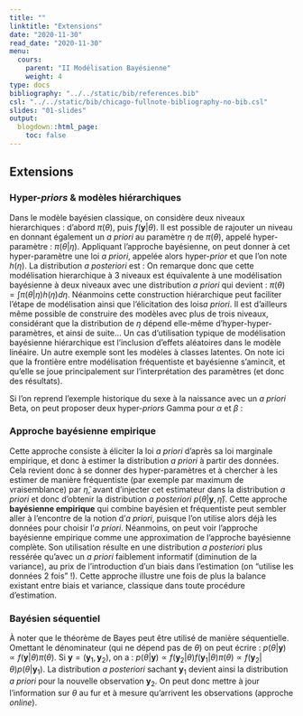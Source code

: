 ```yaml
---
title: ""
linktitle: "Extensions"
date: "2020-11-30"
read_date: "2020-11-30"
menu:
  cours:
    parent: "II Modélisation Bayésienne"
    weight: 4
type: docs
bibliography: "../../static/bib/references.bib"
csl: "../../static/bib/chicago-fullnote-bibliography-no-bib.csl"
slides: "01-slides"
output:
  blogdown::html_page:
    toc: false
---
```


## Extensions

### Hyper-*priors* & modèles hiérarchiques

Dans le modèle bayésien classique, on considère deux niveaux hierarchiques : d'abord $\pi(\theta)$, puis  $f(\boldsymbol{y}|\theta)$. Il est possible de rajouter un niveau en donnant également un *a priori* au paramètre $\eta$ de $\pi(\theta)$, appelé hyper-paramètre : $\pi(\theta|\eta)$. Appliquant l'approche bayésienne, on peut donner à cet hyper-paramètre une loi *a priori*, appelée alors hyper-*prior* et que l'on note $h(\eta)$. La distribution *a posteriori* est :
\begin{align*}
p(\theta|\boldsymbol{y}) = \frac{f(\boldsymbol{y}|\theta)\pi(\theta)}{f(\boldsymbol{y})} = \frac{\int f(\boldsymbol{y}|\theta)\pi(\theta|\eta)h(\eta) d\eta}{f(\boldsymbol{y})} = \frac{f(\boldsymbol{y}|\theta) \int \pi(\theta|\eta)h(\eta) d\eta}{f(\boldsymbol{y})}
 \end{align*}
On remarque donc que cette modélisation hierarchique à 3 niveaux est équivalente à une modélisation bayésienne à deux niveaux avec une distribution *a priori* qui devient : $\textstyle \pi(\theta) = \int \pi(\theta|\eta)h(\eta) d\eta$. Néanmoins cette construction hiérarchique peut faciliter l'étape de modélisation ainsi que l'élicitation des lois*a priori*. Il est d'ailleurs même possible de construire des modèles avec plus de trois niveaux, considérant que la distribution de $\eta$ dépend elle-même d'hyper-hyper-paramètres, et ainsi de suite... Un cas d'utilisation typique de modélisation bayésienne hiérarchique est l'inclusion d'effets aléatoires dans le modèle linéaire. Un autre exemple sont les modèles à classes latentes. On note ici que la frontière entre modélisation fréquentiste et bayésienne s'amincit, et qu'elle se joue principalement sur l'interprétation des paramètres (et donc des résultats).\smallskip


Si l'on reprend l'exemple historique du sexe à la naissance avec un *a priori* Beta, on peut proposer deux hyper-*priors* Gamma pour $\alpha$ et $\beta$ :
\begin{align*}
  \alpha\sim\text{Gamma}(4, 0.5)\\
  \beta\sim\text{Gamma}(4, 0.5)\\
  \theta|\alpha, \beta\sim\text{Beta}(\alpha, \beta)\\
  Y_i|\theta \overset{iid}{\sim} \text{Bernoulli}(\theta)
\end{align*}


### Approche bayésienne empirique

Cette approche consiste à éliciter la loi *a priori* d'après sa loi marginale empirique, et donc à estimer la distribution *a priori* à partir des données. Cela revient donc à se donner des hyper-paramètres et à chercher à les estimer de manière fréquentiste (par exemple par maximum de vraisemblance) par $\hat{\eta}$, avant d'injecter cet estimateur dans la distribution *a priori* et donc d'obtenir la distribution *a posteriori* $p(\theta|\boldsymbol{y},\hat{\eta})$. Cette approche **bayésienne empirique** qui combine bayésien et fréquentiste peut sembler aller à l'encontre de la notion d'*a priori*, puisque l'on utilise alors déjà les données pour choisir l'*a priori*. Néanmoins, on peut voir l'approche bayésienne empirique comme une approximation de l'approche bayésienne complète. Son utilisation résulte en une distribution *a posteriori* plus ressérée qu'avec un *a priori* faiblement informatif (diminution de la variance), au prix de l'introduction d'un biais dans l'estimation (on "utilise les données 2 fois" !). Cette approche illustre une fois de plus la balance existant entre biais et variance, classique dans toute procédure d'estimation.



### Bayésien séquentiel

À noter que le théorème de Bayes peut être utilisé de manière séquentielle. Omettant le dénominateur (qui ne dépend pas de $\theta$) on peut écrire : $p(\theta|\boldsymbol{y}) \propto f(\boldsymbol{y}|\theta)\pi(\theta)$. Si $\boldsymbol{y} = (\boldsymbol{y}_1,\boldsymbol{y}_2)$, on a : $p(\theta|\boldsymbol{y}) \propto f(\boldsymbol{y}_2|\theta)f(\boldsymbol{y}_1|\theta)\pi(\theta) \propto f(\boldsymbol{y}_2|\theta)p(\theta|\boldsymbol{y}_1)$. La distribution *a posteriori* sachant $\boldsymbol{y}_1$ devient ainsi la distribution *a priori* pour la nouvelle observation $\boldsymbol{y}_2$. On peut donc mettre à jour l'information sur $\theta$ au fur et à mesure qu'arrivent les observations (approche *online*).



